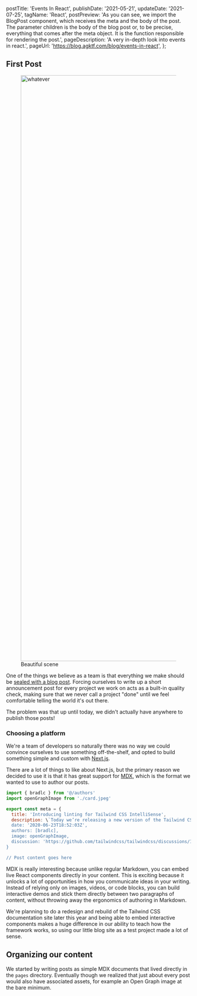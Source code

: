 


  postTitle: 'Events In React',
  publishDate: '2021-05-21',
  updateDate: '2021-07-25',
  tagName: 'React',
  postPreview:
    'As you can see, we import the BlogPost component, which receives the meta and the body of the post. The parameter children is the body of the blog post or, to be precise, everything that comes after the meta object. It is the function responsible for rendering the post.',
  pageDescription: 'A very in-depth look into events in react.',
  pageUrl: 'https://blog.agktf.com/blog/events-in-react',
};


## First Post

<figure>
  <Image
    src={img}
    alt="whatever"
    width="2400"
    height="1600"
    layout="responsive"
    className="object-cover"
  />
  <figcaption>Beautiful scene</figcaption>
</figure>

One of the things we believe as a team is that everything we make should be [sealed with a blog post](https://public.3.basecamp.com/p/toAcDMxu8Fvq2yMfd2azTuaV). Forcing ourselves to write up a short announcement post for every project we work on acts as a built-in quality check, making sure that we never call a project "done" until we feel comfortable telling the world it's out there.

The problem was that up until today, we didn't actually have anywhere to publish those posts!

<TagPill tagName="React" />

### Choosing a platform

We're a team of developers so naturally there was no way we could convince ourselves to use something off-the-shelf, and opted to build something simple and custom with [Next.js](http://nextjs.org).

There are a lot of things to like about Next.js, but the primary reason we decided to use it is that it has great support for [MDX](https://mdxjs.com/), which is the format we wanted to use to author our posts.

```js
import { bradlc } from '@/authors'
import openGraphImage from './card.jpeg'

export const meta = {
  title: 'Introducing linting for Tailwind CSS IntelliSense',
  description: \`Today we’re releasing a new version of the Tailwind CSS IntelliSense extension for Visual Studio Code that adds Tailwind-specific linting to both your CSS and your markup.\`,
  date: '2020-06-23T18:52:03Z',
  authors: [bradlc],
  image: openGraphImage,
  discussion: 'https://github.com/tailwindcss/tailwindcss/discussions/1956',
}

// Post content goes here
```

MDX is really interesting because unlike regular Markdown, you can embed live React components directly in your content. This is exciting because it unlocks a lot of opportunities in how you communicate ideas in your writing. Instead of relying only on images, videos, or code blocks, you can build interactive demos and stick them directly between two paragraphs of content, without throwing away the ergonomics of authoring in Markdown.

We're planning to do a redesign and rebuild of the Tailwind CSS documentation site later this year and being able to embed interactive components makes a huge difference in our ability to teach how the framework works, so using our little blog site as a test project made a lot of sense.

## Organizing our content

We started by writing posts as simple MDX documents that lived directly in the `pages` directory. Eventually though we realized that just about every post would also have associated assets, for example an Open Graph image at the bare minimum.
